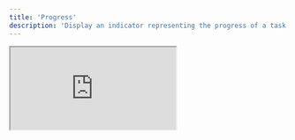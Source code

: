 ```yaml
---
title: 'Progress'
description: 'Display an indicator representing the progress of a task.'
---
```


<iframe
  style={{ width: '100%', height: '378px', borderRadius: 12 }}
  src="http://localhost:4200/progress/progress"
/>

## Usage

Assemble the avatar directives in your template.

```html
<div ngpProgress [ngpProgressValue]="percentage">
  <div ngpProgressIndicator [style.width.%]="percentage"></div>
</div>
```

## API Reference

The following directives are available to import from the `@ng-primitives/ng-primitives` package:

### NgpProgressDirective

<ResponseField name="ngpProgressValue" type="number">
  Define the progress value.
</ResponseField>

<ResponseField name="ngpProgressMax" type="number" default="100">
  Define the progress max value.
</ResponseField>

<ResponseField name="ngpProgressValueLabel" type="(value: number, max: number) => string">
  Define a function that returns the progress value label.
</ResponseField>

### NgpProgressIndicatorDirective

There are no inputs or outputs for this directive.

## Schematics

You can use our schematic to generate a new progress component.

<CodeGroup>

```bash Angular CLI
ng generate @ng-primitives/ng-primitives:progress
```

```bash Nx
nx generate @ng-primitives/ng-primitives:progress
```

</CodeGroup>

### Options

<ResponseField name="name" type="string">
  The name of the component.
</ResponseField>

<ResponseField name="project" type="string">
  The name of the project to add the component to.
</ResponseField>

<ResponseField name="path" type="string">
  The path to create the component.
</ResponseField>
